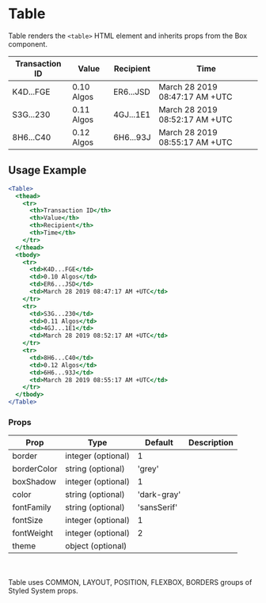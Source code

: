 # Table

Table renders the `<table>` HTML element and inherits props from the Box component.


<Table>
  <thead>
    <tr>
      <th>Transaction ID</th>
      <th>Value</th>
      <th>Recipient</th>
      <th>Time</th>
    </tr>
  </thead>
  <tbody>
    <tr>
      <td>K4D...FGE</td>
      <td>0.10 Algos</td>
      <td>ER6...JSD</td>
      <td>March 28 2019 08:47:17 AM +UTC</td>
    </tr>
    <tr>
      <td>S3G...230</td>
      <td>0.11 Algos</td>
      <td>4GJ...1E1</td>
      <td>March 28 2019 08:52:17 AM +UTC</td>
    </tr>
    <tr>
      <td>8H6...C40</td>
      <td>0.12 Algos</td>
      <td>6H6...93J</td>
      <td>March 28 2019 08:55:17 AM +UTC</td>
    </tr>
  </tbody>
</Table>

## Usage Example

```jsx
<Table>
  <thead>
    <tr>
      <th>Transaction ID</th>
      <th>Value</th>
      <th>Recipient</th>
      <th>Time</th>
    </tr>
  </thead>
  <tbody>
    <tr>
      <td>K4D...FGE</td>
      <td>0.10 Algos</td>
      <td>ER6...JSD</td>
      <td>March 28 2019 08:47:17 AM +UTC</td>
    </tr>
    <tr>
      <td>S3G...230</td>
      <td>0.11 Algos</td>
      <td>4GJ...1E1</td>
      <td>March 28 2019 08:52:17 AM +UTC</td>
    </tr>
    <tr>
      <td>8H6...C40</td>
      <td>0.12 Algos</td>
      <td>6H6...93J</td>
      <td>March 28 2019 08:55:17 AM +UTC</td>
    </tr>
  </tbody>
</Table>
```

### Props

<Table>
  <thead>
  <tr>
    <th>Prop</th>
    <th>Type</th>
    <th>Default</th>
    <th>Description</th>
  </tr>
  </thead>
  <tbody>
  <tr><td>border</td><td>integer (optional)</td><td>1</td><td></td></tr>
  <tr><td>borderColor</td><td>string (optional)</td><td>'grey'</td><td></td></tr>
  <tr><td>boxShadow</td><td>integer (optional)</td><td>1</td><td></td></tr>
  <tr><td>color</td><td>string (optional)</td><td>'dark-gray'</td><td></td></tr>
  <tr><td>fontFamily</td><td>string (optional)</td><td>'sansSerif'</td><td></td></tr>
  <tr><td>fontSize</td><td>integer (optional)</td><td>1</td><td></td></tr>
  <tr><td>fontWeight</td><td>integer (optional)</td><td>2</td><td></td></tr>
  <tr><td>theme</td><td>object (optional)</td><td></td><td></td></tr>
    </tbody>
    </Table>

<br></br>Table uses COMMON, LAYOUT, POSITION, FLEXBOX, BORDERS groups of Styled System props.